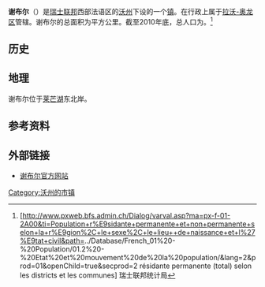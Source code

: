 {{瑞士市镇信息框
 | 市镇名称=谢布尔
 | 原文名称             = {{lang|fr|Chexbres}}
 | 图片                = Chexbres-mairie.JPG
 | 纹章 = Chexbres-coat of arms.svg
 | 语言                   = [[法语|法语]]
 | 所属州               = 沃州
 | iso-code-region = 
 | 所属区               = [[拉沃-奥龙区|拉沃-奥龙区]]
 | lat_d=46|lat_m=29|lat_NS=N|long_d=6|long_m=48|long_EW=E
 | 邮政编码        = 1071
 | 市镇代码        = 5601
 | 面积                 = {{smn|2.14|5|100}}
 | 平均海拔        =  589
 | 人口               = {{smn|2071|6}}
 | 主页  = www.chexbres.ch
 | 市镇长           = Jean-Michel Conne
 | 相邻市镇             = 
 | 友好城市             = 
|地图文件             = Karte Gemeinde Chexbres 2012.png
|}}
'''谢布尔'''（{{lang-fr|Chexbres}}）是[[瑞士联邦|瑞士联邦]]西部法语区的[[沃州|沃州]]下设的一个[[瑞士市镇|镇]]。在行政上属于[[拉沃-奥龙区|拉沃-奥龙区]]管辖。谢布尔的总面积为{{smn|2.14|5|100}}平方公里。截至2010年底，总人口为{{smn|2071|6}}。<ref>{{fr}}[http://www.pxweb.bfs.admin.ch/Dialog/varval.asp?ma=px-f-01-2A00&ti=Population+r%E9sidante+permanente+et+non+permanente+selon+la+r%E9gion%2C+le+sexe%2C+le+lieu++de+naissance+et+l%27%E9tat+civil&path=../Database/French_01%20-%20Population/01.2%20-%20Etat%20et%20mouvement%20de%20la%20population/&lang=2&prod=01&openChild=true&secprod=2 résidante permanente (total) selon les districts et les communes] {{Wayback|url=http://www.pxweb.bfs.admin.ch/Dialog/varval.asp?ma=px-f-01-2A00&ti=Population+r%E9sidante+permanente+et+non+permanente+selon+la+r%E9gion%2C+le+sexe%2C+le+lieu++de+naissance+et+l%27%E9tat+civil&path=..%2FDatabase%2FFrench_01%20-%20Population%2F01.2%20-%20Etat%20et%20mouvement%20de%20la%20population%2F&lang=2&prod=01&openChild=true&secprod=2 |date=20150102165023 }} 瑞士联邦统计局</ref>

==历史==

==地理==
谢布尔位于[[莱芒湖|莱芒湖]]东北岸。

==参考资料==
{{reflist}}

==外部链接==
*{{fr}}[http://www.chexbres.ch 谢布尔官方网站]{{Webarchive|url=https://archive.is/20100218125059/http://www.chexbres.ch/ |date=2010-02-18 }}

{{DEFAULTSORT:Chexbres}}
{{沃州拉沃-奥龙区行政区划}}
[[Category:沃州的市镇|Category:沃州的市镇]]